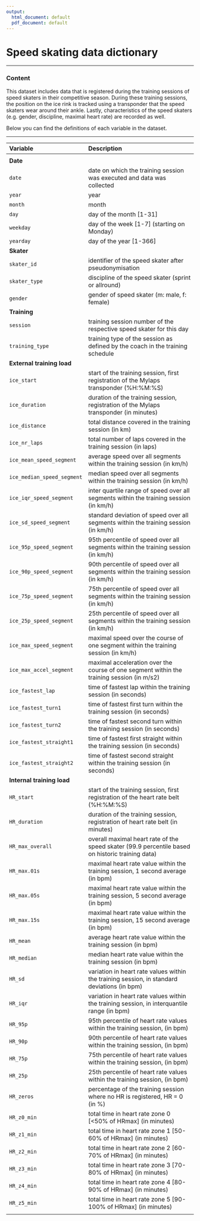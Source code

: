 ```yaml
---
output:
  html_document: default
  pdf_document: default
---
```



# Speed skating data dictionary
<hr>

<h3> Content </h3>


This dataset includes data that is registered during the training sessions of speed skaters in their competitive season. During these training sessions, the position on the ice rink is tracked using a transponder that the speed skaters wear around their ankle. Lastly, characteristics of the speed skaters (e.g. gender, discipline, maximal heart rate) are recorded as well.

Below you can find the definitions of each variable in the dataset.

<hr>

| Variable | Description |
|:---------------------------------------|:----------------------------------------------------------------------------|
| | |
| **Date**                           | |
| `  date`                           | date on which the training session was executed and data was collected |                        
| `  year                          ` | year | 
| `  month                         ` | month |
| `  day                           ` | day of the month [1-31] |
| `  weekday                       ` | day of the week  [1-7] (starting on Monday) |
| `  yearday                       ` | day of the year  [1-366] |
| **Skater**                           | |
| `  skater_id                     ` | identifier of the speed skater after pseudonymisation |
| `  skater_type                   ` | discipline of the speed skater (sprint or allround) |
| `  gender                        ` | gender of speed skater (m: male, f: female) |
| **Training**                       | |
| `  session                       ` | training session number of the respective speed skater for this day |
| `  training_type                 ` | training type of the session as defined by the coach in the training schedule |
| **External training load**                      | |
| `  ice_start                     ` | start of the training session, first registration of the Mylaps transponder (%H:%M:%S) |
| `  ice_duration                  ` | duration of the training session, registration of the Mylaps transponder (in minutes) |
| `  ice_distance                  ` | total distance covered in the training session (in km) |
| `  ice_nr_laps                   ` | total number of laps covered in the training session (in laps) |
| `  ice_mean_speed_segment        ` | average speed over all segments within the training session (in km/h) |
| `  ice_median_speed_segment      ` | median speed over all segments within the training session (in km/h) |
| `  ice_iqr_speed_segment         ` | inter quartile range of speed over all segments within the training session (in km/h) |
| `  ice_sd_speed_segment          ` | standard deviation of speed over all segments within the training session (in km/h) |
| `  ice_95p_speed_segment         ` | 95th percentile of speed over all segments within the training session (in km/h) |
| `  ice_90p_speed_segment         ` | 90th percentile of speed over all segments within the training session (in km/h) |
| `  ice_75p_speed_segment         ` | 75th percentile of speed over all segments within the training session (in km/h) |
| `  ice_25p_speed_segment         ` | 25th percentile of speed over all segments within the training session (in km/h) |
| `  ice_max_speed_segment         ` | maximal speed over the course of one segment within the training session (in km/h) |
| `  ice_max_accel_segment         ` | maximal acceleration over the course of one segment within the training session (in m/s2) |
| `  ice_fastest_lap               ` | time of fastest lap within the training session (in seconds) |
| `  ice_fastest_turn1             ` | time of fastest first turn within the training session (in seconds) |
| `  ice_fastest_turn2             ` | time of fastest second turn within the training session (in seconds) |
| `  ice_fastest_straight1         ` | time of fastest first straight within the training session (in seconds) |
| `  ice_fastest_straight2         ` | time of fastest second straight within the training session (in seconds) |
| **Internal training load**                      | |
| `  HR_start                      ` | start of the training session, first registration of the heart rate belt (%H:%M:%S)  |
| `  HR_duration                   ` | duration of the training session, registration of heart rate belt (in minutes) |
| `  HR_max_overall                ` | overall maximal heart rate of the speed skater (99.9 percentile based on historic training data) |
| `  HR_max.01s                    ` | maximal heart rate value within the training session, 1 second average (in bpm) |
| `  HR_max.05s                    ` | maximal heart rate value within the training session, 5 second average (in bpm) |
| `  HR_max.15s                    ` | maximal heart rate value within the training session, 15 second average (in bpm)|
| `  HR_mean                       ` | average heart rate value within the training session (in bpm) |
| `  HR_median                     ` | median heart rate value within the training session (in bpm) |
| `  HR_sd                         ` | variation in heart rate values within the training session, in standard deviations (in bpm) |
| `  HR_iqr                        ` | variation in heart rate values within the training session, in interquantile range (in bpm) |
| `  HR_95p                        ` | 95th percentile of heart rate values within the training session, (in bpm) |
| `  HR_90p                        ` | 90th percentile of heart rate values within the training session, (in bpm) |
| `  HR_75p                        ` | 75th percentile of heart rate values within the training session, (in bpm) |
| `  HR_25p                        ` | 25th percentile of heart rate values within the training session, (in bpm) |
| `  HR_zeros                      ` | percentage of the training session where no HR is registered, HR = 0 (in %) |
| `  HR_z0_min                     ` | total time in heart rate zone 0 [<50% of HRmax] (in minutes) |
| `  HR_z1_min                     ` | total time in heart rate zone 1 [50-60% of HRmax] (in minutes) |
| `  HR_z2_min                     ` | total time in heart rate zone 2 [60-70% of HRmax] (in minutes) |
| `  HR_z3_min                     ` | total time in heart rate zone 3 [70-80% of HRmax] (in minutes) |
| `  HR_z4_min                     ` | total time in heart rate zone 4 [80-90% of HRmax] (in minutes) |
| `  HR_z5_min                     ` | total time in heart rate zone 5 [90-100% of HRmax] (in minutes) | 
| | |
